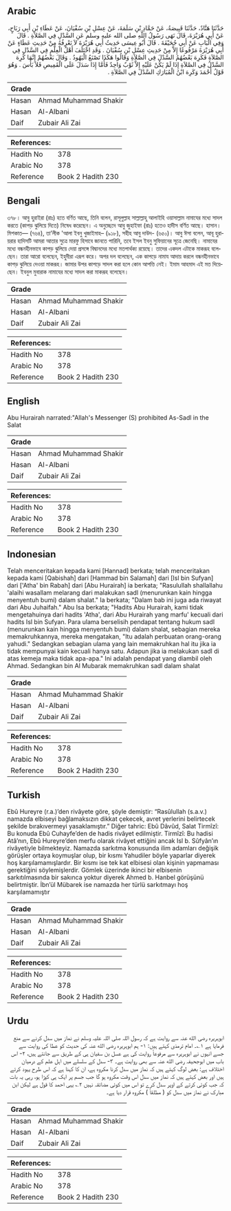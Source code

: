 ## Arabic


<div dir="rtl" lang="ar" style={{fontSize:'larger',backgroundColor:'#f8f9fa',padding:20}}>
حَدَّثَنَا هَنَّادٌ، حَدَّثَنَا قَبِيصَةُ، عَنْ حَمَّادِ بْنِ سَلَمَةَ، عَنْ عِسْلِ بْنِ سُفْيَانَ، عَنْ عَطَاءِ بْنِ أَبِي رَبَاحٍ، عَنْ أَبِي هُرَيْرَةَ، قَالَ نَهَى رَسُولُ اللَّهِ صلى الله عليه وسلم عَنِ السَّدْلِ فِي الصَّلاَةِ ‏.‏ قَالَ وَفِي الْبَابِ عَنْ أَبِي جُحَيْفَةَ ‏.‏ قَالَ أَبُو عِيسَى حَدِيثُ أَبِي هُرَيْرَةَ لاَ نَعْرِفُهُ مِنْ حَدِيثِ عَطَاءٍ عَنْ أَبِي هُرَيْرَةَ مَرْفُوعًا إِلاَّ مِنْ حَدِيثِ عِسْلِ بْنِ سُفْيَانَ ‏.‏ وَقَدِ اخْتَلَفَ أَهْلُ الْعِلْمِ فِي السَّدْلِ فِي الصَّلاَةِ فَكَرِهَ بَعْضُهُمُ السَّدْلَ فِي الصَّلاَةِ وَقَالُوا هَكَذَا تَصْنَعُ الْيَهُودُ ‏.‏ وَقَالَ بَعْضُهُمْ إِنَّمَا كُرِهَ السَّدْلُ فِي الصَّلاَةِ إِذَا لَمْ يَكُنْ عَلَيْهِ إِلاَّ ثَوْبٌ وَاحِدٌ فَأَمَّا إِذَا سَدَلَ عَلَى الْقَمِيصِ فَلاَ بَأْسَ ‏.‏ وَهُوَ قَوْلُ أَحْمَدَ وَكَرِهَ ابْنُ الْمُبَارَكِ السَّدْلَ فِي الصَّلاَةِ ‏.‏
</div>
<div style={{backgroundColor:'#f8f9fa',padding:20, marginBottom: 10}}><table> <thead> <tr> <th>Grade</th> <th></th> </tr> </thead> <tbody> <tr><td>Hasan</td><td>Ahmad Muhammad Shakir</td></tr><tr><td>Hasan</td><td>Al-Albani</td></tr><tr><td>Daif</td><td>Zubair Ali Zai</td></tr></tbody></table><table> <thead> <tr> <th>References:</th> <th></th> </tr> </thead> <tbody><tr><td>Hadith No</td><td>378</td></tr><tr><td>Arabic No</td><td>378</td></tr><tr><td>Reference</td><td>Book 2 Hadith 230</td></tr></tbody></table></div>

## Bengali


<div dir="ltr" lang="bn" style={{fontSize:'larger',backgroundColor:'#f8f9fa',padding:20}}>
৩৭৮। আবু হুরাইরা (রাঃ) হতে বর্ণিত আছে, তিনি বলেন, রাসূলুল্লাহ সাল্লাল্লাহু আলাইহি ওয়াসাল্লাম নামাযের মধ্যে সাদল করতে (কাপড় ঝুলিয়ে দিতে) নিষেধ করেছেন। এ অনুচ্ছেদে আবু জুহাইফা (রাঃ) হতেও হাদীস বর্ণিত আছে। হাসান। মিশকাত— (৭৬৪), তা’লীক 'আলা ইবনু খুজাইমাহ– (৯১৮), সহীহ আবু দাউদ- (৬৫০)। আবু ঈসা বলেন, আবূ হুরায়রার হাদিসটি আমরা আতার সুত্রে মারফু হিসাবে জানতে পারিনি, তবে ইসল ইবনু সুফিয়ানের সূত্রে জেনেছি। নামাযের মধ্যে বন্ধনহীনভাবে কাপড় ঝুলিয়ে দেয়া প্রসঙ্গে বিদ্বানদের মধ্যে মতপার্থক্য রয়েছে। তাদের একদল এটাকে মাকরূহ বলেছেন। তারা আরো বলেছেন, ইহুদীরা এরূপ করে। অপর দল বলেছেন, এক কাপড়ে নামায আদায় করলে বন্ধনহীনভাবে কাপড় ঝুলিয়ে দেওয়া মাকরূহ। জামার উপর কাপড়ে সাদল করা হলে কোন আপত্তি নেই। ইমাম আহমাদ এই মত দিয়েছেন। ইবনুল মুবারাক নামাযের মধ্যে সাদল করা মাকরূহ বলেছেন।
</div>
<div style={{backgroundColor:'#f8f9fa',padding:20, marginBottom: 10}}><table> <thead> <tr> <th>Grade</th> <th></th> </tr> </thead> <tbody> <tr><td>Hasan</td><td>Ahmad Muhammad Shakir</td></tr><tr><td>Hasan</td><td>Al-Albani</td></tr><tr><td>Daif</td><td>Zubair Ali Zai</td></tr></tbody></table><table> <thead> <tr> <th>References:</th> <th></th> </tr> </thead> <tbody><tr><td>Hadith No</td><td>378</td></tr><tr><td>Arabic No</td><td>378</td></tr><tr><td>Reference</td><td>Book 2 Hadith 230</td></tr></tbody></table></div>

## English


<div dir="ltr" lang="en" style={{fontSize:'larger',backgroundColor:'#f8f9fa',padding:20}}>
Abu Hurairah narrated:"Allah's Messenger (S) prohibited As-Sadl in the Salat
</div>
<div style={{backgroundColor:'#f8f9fa',padding:20, marginBottom: 10}}><table> <thead> <tr> <th>Grade</th> <th></th> </tr> </thead> <tbody> <tr><td>Hasan</td><td>Ahmad Muhammad Shakir</td></tr><tr><td>Hasan</td><td>Al-Albani</td></tr><tr><td>Daif</td><td>Zubair Ali Zai</td></tr></tbody></table><table> <thead> <tr> <th>References:</th> <th></th> </tr> </thead> <tbody><tr><td>Hadith No</td><td>378</td></tr><tr><td>Arabic No</td><td>378</td></tr><tr><td>Reference</td><td>Book 2 Hadith 230</td></tr></tbody></table></div>

## Indonesian


<div dir="ltr" lang="id" style={{fontSize:'larger',backgroundColor:'#f8f9fa',padding:20}}>
Telah menceritakan kepada kami [Hannad] berkata; telah menceritakan kepada kami [Qabishah] dari [Hammad bin Salamah] dari [Isl bin Sufyan] dari ['Atha' bin Rabah] dari [Abu Hurairah] ia berkata; "Rasulullah shallallahu 'alaihi wasallam melarang dari malakukan sadl (menurunkan kain hingga menyentuh bumi) dalam shalat." Ia berkata; "Dalam bab ini juga ada riwayat dari Abu Juhaifah." Abu Isa berkata; "Hadits Abu Hurairah, kami tidak mengetahuinya dari hadits 'Atha', dari Abu Hurairah yang marfu' kecuali dari hadits Isl bin Sufyan. Para ulama berselisih pendapat tentang hukum sadl (menurunkan kain hingga menyentuh bumi) dalam shalat, sebagian mereka memakruhkannya, mereka mengatakan, "Itu adalah perbuatan orang-orang yahudi." Sedangkan sebagian ulama yang lain memakruhkan hal itu jika ia tidak mempunyai kain kecuali hanya satu. Adapun jika ia melakukan sadl di atas kemeja maka tidak apa-apa." Ini adalah pendapat yang diambil oleh Ahmad. Sedangkan bin Al Mubarak memakruhkan sadl dalam shalat
</div>
<div style={{backgroundColor:'#f8f9fa',padding:20, marginBottom: 10}}><table> <thead> <tr> <th>Grade</th> <th></th> </tr> </thead> <tbody> <tr><td>Hasan</td><td>Ahmad Muhammad Shakir</td></tr><tr><td>Hasan</td><td>Al-Albani</td></tr><tr><td>Daif</td><td>Zubair Ali Zai</td></tr></tbody></table><table> <thead> <tr> <th>References:</th> <th></th> </tr> </thead> <tbody><tr><td>Hadith No</td><td>378</td></tr><tr><td>Arabic No</td><td>378</td></tr><tr><td>Reference</td><td>Book 2 Hadith 230</td></tr></tbody></table></div>

## Turkish


<div dir="ltr" lang="tr" style={{fontSize:'larger',backgroundColor:'#f8f9fa',padding:20}}>
Ebû Hureyre (r.a.)’den rivâyete göre, şöyle demiştir: “Rasûlullah (s.a.v.) namazda elbiseyi bağlamaksızın dikkat çekecek, avret yerlerini belirtecek şekilde bırakıvermeyi yasaklamıştır.” Diğer tahric: Ebû Dâvûd, Salat Tirmîzî: Bu konuda Ebû Cuhayfe’den de hadis rivâyet edilmiştir. Tirmîzî: Bu hadisi Atâ’nın, Ebû Hureyre’den merfu olarak rivâyet ettiğini ancak Isl b. Sûfyân’ın rivâyetiyle bilmekteyiz. Namazda sarkıtma konusunda ilim adamları değişik görüşler ortaya koymuşlar olup, bir kısmı Yahudiler böyle yaparlar diyerek hoş karşılamamışlardır. Bir kısmı ise tek kat elbisesi olan kişinin yapmaması gerektiğini söylemişlerdir. Gömlek üzerinde ikinci bir elbisenin sarkıtılmasında bir sakınca yoktur diyerek Ahmed b. Hanbel görüşünü belirtmiştir. İbn’ül Mübarek ise namazda her türlü sarkıtmayı hoş karşılamamıştır
</div>
<div style={{backgroundColor:'#f8f9fa',padding:20, marginBottom: 10}}><table> <thead> <tr> <th>Grade</th> <th></th> </tr> </thead> <tbody> <tr><td>Hasan</td><td>Ahmad Muhammad Shakir</td></tr><tr><td>Hasan</td><td>Al-Albani</td></tr><tr><td>Daif</td><td>Zubair Ali Zai</td></tr></tbody></table><table> <thead> <tr> <th>References:</th> <th></th> </tr> </thead> <tbody><tr><td>Hadith No</td><td>378</td></tr><tr><td>Arabic No</td><td>378</td></tr><tr><td>Reference</td><td>Book 2 Hadith 230</td></tr></tbody></table></div>

## Urdu


<div dir="rtl" lang="ur" style={{fontSize:'larger',backgroundColor:'#f8f9fa',padding:20}}>
ابوہریرہ رضی الله عنہ سے روایت ہے کہ رسول اللہ صلی اللہ علیہ وسلم نے نماز میں سدل کرنے سے منع فرمایا ہے ۱؎۔ امام ترمذی کہتے ہیں: ۱- ہم ابوہریرہ رضی الله عنہ کی حدیث کو عطا کی روایت سے جسے انہوں نے ابوہریرہ سے مرفوعاً روایت کی ہے عسل بن سفیان ہی کے طریق سے جانتے ہیں، ۲- اس باب میں ابوجحیفہ رضی الله عنہ سے بھی روایت ہے۔ ۳- سدل کے سلسلے میں اہل علم کے درمیان اختلاف ہے: بعض لوگ کہتے ہیں کہ نماز میں سدل کرنا مکروہ ہے، ان کا کہنا ہے کہ اس طرح یہود کرتے ہیں اور بعض کہتے ہیں کہ نماز میں سدل اس وقت مکروہ ہو گا جب جسم پر ایک ہی کپڑا ہو، رہی یہ بات کہ جب کوئی کرتے کے اوپر سدل کرے تو اس میں کوئی مضائقہ نہیں ۲؎ یہی احمد کا قول ہے لیکن ابن مبارک نے نماز میں سدل کو ( مطلقاً ) مکروہ قرار دیا ہے۔
</div>
<div style={{backgroundColor:'#f8f9fa',padding:20, marginBottom: 10}}><table> <thead> <tr> <th>Grade</th> <th></th> </tr> </thead> <tbody> <tr><td>Hasan</td><td>Ahmad Muhammad Shakir</td></tr><tr><td>Hasan</td><td>Al-Albani</td></tr><tr><td>Daif</td><td>Zubair Ali Zai</td></tr></tbody></table><table> <thead> <tr> <th>References:</th> <th></th> </tr> </thead> <tbody><tr><td>Hadith No</td><td>378</td></tr><tr><td>Arabic No</td><td>378</td></tr><tr><td>Reference</td><td>Book 2 Hadith 230</td></tr></tbody></table></div>